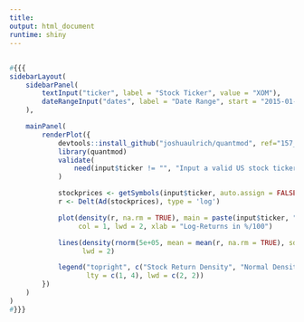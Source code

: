 ```yaml
---
title:
output: html_document
runtime: shiny
---
```

<!-- Empirical vs Normal Distribution -->
## 

```r
#{{{
sidebarLayout(
    sidebarPanel(
        textInput("ticker", label = "Stock Ticker", value = "XOM"),
        dateRangeInput("dates", label = "Date Range", start = "2015-01-01", end = Sys.Date())
    ),

    mainPanel(
        renderPlot({
            devtools::install_github("joshuaulrich/quantmod", ref="157_yahoo_502")
            library(quantmod)
            validate(
                need(input$ticker != "", "Input a valid US stock ticker.")
            )

            stockprices <- getSymbols(input$ticker, auto.assign = FALSE, from = input$dates[1], to = input$dates[2])
            r <- Delt(Ad(stockprices), type = 'log')

            plot(density(r, na.rm = TRUE), main = paste(input$ticker, "Stock Returns vs the Normal Distribution"), lty = 1,
                 col = 1, lwd = 2, xlab = "Log-Returns in %/100")

            lines(density(rnorm(5e+05, mean = mean(r, na.rm = TRUE), sd = sd(r, na.rm = TRUE))), lty = 4, col = 2,
                  lwd = 2)

            legend("topright", c("Stock Return Density", "Normal Density"), col = c(1, 2),
                   lty = c(1, 4), lwd = c(2, 2))
        })
    )
)
#}}}
```
